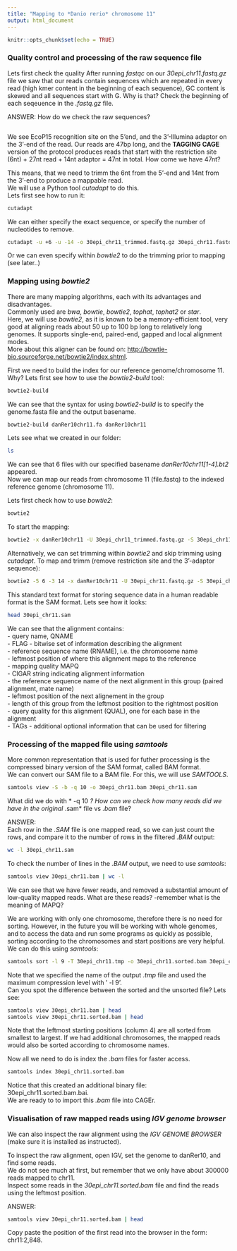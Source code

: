 ```yaml
---
title: "Mapping to *Danio rerio* chromosome 11"
output: html_document
---
```


```r
knitr::opts_chunk$set(echo = TRUE)
```
### Quality control and processing of the raw sequence file
Lets first check the quality
After running *fastqc* on our *30epi_chr11.fastq.gz* file we saw that our reads contain sequences which are repeated in every read (high kmer content in the beginning of each sequence), GC content is skewed and all sequences start with G. Why is that? Check the beginning of each seqeuence in the *.fastq.gz* file.


ANSWER: How do we check the raw sequences?  
```bash

```

We see EcoP15 recognition site on the 5'end, and the 3'-Illumina adaptor on the 3'-end of the read. Our reads are 47bp long, and the __TAGGING CAGE__ version of the protocol produces reads that start with the restriction site (6nt) + 27nt read + 14nt adaptor = 47nt in total. How come we have 47nt?

This means, that we need to trimm the 6nt from the 5'-end and 14nt from the 3'-end to produce a mappable read.  
We will use a Python tool *cutadapt* to do this.  
Lets first see how to run it:

```bash
cutadapt
```

We can either specify the exact sequence, or specify the number of nucleotides to remove.

```bash
cutadapt -u +6 -u -14 -o 30epi_chr11_trimmed.fastq.gz 30epi_chr11.fastq.gz
```

Or we can even specify within *bowtie2* to do the trimming prior to mapping (see later..)

  
### Mapping using *bowtie2* 
There are many mapping algorithms, each with its advantages and disadvantages.  
Commonly used are *bwa*, *bowtie*, *bowtie2*, *tophat*, *tophat2* or *star*.  
Here, we will use *bowtie2*, as it is known to be a memory-efficient tool, very good at aligning reads about 50 up to 100 bp long to relatively long genomes. It supports single-end, paired-end, gapped and local alignment modes.  
More about this aligner can be found on: <http://bowtie-bio.sourceforge.net/bowtie2/index.shtml>.

First we need to build the index for our reference genome/chromosome 11. Why?
Lets first see how to use the *bowtie2-build* tool:

```bash
bowtie2-build
```

We can see that the syntax for using *bowtie2-build* is to specify the genome.fasta file and the output basename.

```bash
bowtie2-build danRer10chr11.fa danRer10chr11
```

Lets see what we created in our folder:

```bash
ls
```

We can see that 6 files with our specified basename *danRer10chr11[1-4].bt2* appeared.  
Now we can map our reads from chromosome 11 (file.fastq) to the indexed reference genome (chromosome 11).

Lets first check how to use *bowtie2*: 
```bash
bowtie2
```

To start the mapping:
```bash
bowtie2 -x danRer10chr11 -U 30epi_chr11_trimmed.fastq.gz -S 30epi_chr11_trimmed.sam
```

Alternatively, we can set trimming within *bowtie2* and skip trimming using *cutadapt*. To map and trimm (remove restriction site and the 3'-adaptor sequence):
```bash
bowtie2 -5 6 -3 14 -x danRer10chr11 -U 30epi_chr11.fastq.gz -S 30epi_chr11.sam
```

This standard text format for storing sequence data in a human readable format is the SAM format. Lets see how it looks:  

```bash
head 30epi_chr11.sam
```
  
We can see that the alignment contains:  
   - query name, QNAME  
   - FLAG - bitwise set of information describing the alignment  
   - reference sequence name (RNAME), i.e. the chromosome name  
   - leftmost position of where this alignment maps to the reference  
   - mapping quality MAPQ  
   - CIGAR string indicating alignment information  
   - the reference sequence name of the next alignment in this group (paired alignment, mate name)  
   - leftmost position of the next alignement in the group  
   - length of this group from the leftmost position to the rightmost position  
   - query quality for this alignment (QUAL), one for each base in the alignment  
   - TAGs - additional optional information that can be used for filtering  

  
### Processing of the mapped file using *samtools*
More common representation that is used for futher processing is the compressed binary version of the SAM format, called BAM format.   
We can convert our SAM file to a BAM file. For this, we will use *SAMTOOLS*.  

```bash
samtools view -S -b -q 10 -o 30epi_chr11.bam 30epi_chr11.sam
```
What did we do with * -q 10 *? How can we check how many reads did we have in the original *.sam* file vs *.bam* file?  

ANSWER:  
Each row in the *.SAM* file is one mapped read, so we can just count the rows, and compare it to the number of rows in the filtered *.BAM* output:  

```bash
wc -l 30epi_chr11.sam
```

To check the number of lines in the *.BAM* output, we need to use *samtools*:  

```bash
samtools view 30epi_chr11.bam | wc -l
```

We can see that we have fewer reads, and removed a substantial amount of low-quality mapped reads. What are these reads? -remember what is the meaning of MAPQ?  

We are working with only one chromosome, therefore there is no need for sorting. However, in the future you will be working with whole genomes, and to access the data and run some programs as quickly as possible, sorting according to the chromosomes and start positions are very helpful.  
We can do this using *samtools*:  

```bash
samtools sort -l 9 -T 30epi_chr11.tmp -o 30epi_chr11.sorted.bam 30epi_chr11.bam
```
Note that we specified the name of the output *.tmp* file and used the maximum compression level with ' -l 9'.  
Can you spot the difference between the sorted and the unsorted file?
Lets see:  

```bash
samtools view 30epi_chr11.bam | head
samtools view 30epi_chr11.sorted.bam | head
```

Note that the leftmost starting positions (column 4) are all sorted from smallest to largest. If we had additional chromosomes, the mapped reads would also be sorted according to chromosome names.

Now all we need to do is index the *.bam* files for faster access.

```bash
samtools index 30epi_chr11.sorted.bam
```

Notice that this created an additional binary file: 30epi_chr11.sorted.bam.bai.  
We are ready to to import this *.bam* file into CAGEr.  

  
### Visualisation of raw mapped reads using *IGV genome browser*
We can also inspect the raw alignment using the _IGV GENOME BROWSER_ (make sure it is installed as instructed).

To inspect the raw alignment, open IGV, set the genome to danRer10, and find some reads.  
We do not see much at first, but remember  that we only have about 300000 reads mapped to chr11.  
Inspect some reads in the *30epi_chr11.sorted.bam* file and find the reads using the leftmost position.  

ANSWER: 
```bash
samtools view 30epi_chr11.sorted.bam | head
```

Copy paste the position of the first read into the browser in the form: chr11:2,848.




